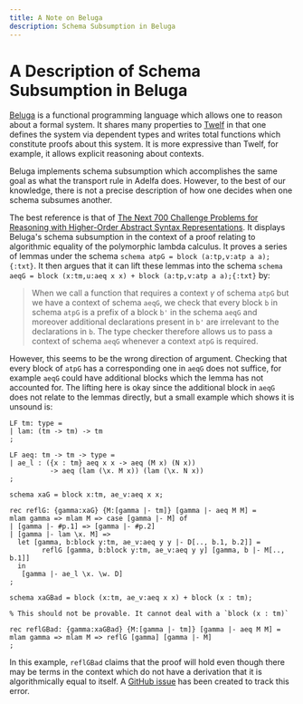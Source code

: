 ```yaml
---
title: A Note on Beluga
description: Schema Subsumption in Beluga
---
```


# A Description of Schema Subsumption in Beluga

[Beluga](https://complogic.cs.mcgill.ca/beluga/) is a functional programming
language which allows one to reason about a formal system. It shares many
properties to [Twelf](https://twelf.org) in that one defines the system via
dependent types and writes total functions which constitute proofs about this
system. It is more expressive than Twelf, for example, it allows explicit
reasoning about contexts.

Beluga implements schema subsumption which accomplishes the same goal as what
the transport rule in Adelfa does. However, to the best of our knowledge, there
is not a precise description of how one decides when one schema subsumes
another.

The best reference is that of [The Next 700 Challenge Problems for Reasoning
with Higher-Order Abstract Syntax
Representations](https://link.springer.com/article/10.1007/s10817-015-9327-3).
It displays Beluga's schema subsumption in the context of a proof relating to
algorithmic equality of the polymorphic lambda calculus. It proves a series of
lemmas under the schema `schema atpG = block (a:tp,v:atp a a);{:txt}`. It then
argues that it can lift these lemmas into the schema `schema aeqG = block
(x:tm,u:aeq x x) + block (a:tp,v:atp a a);{:txt}` by:

> When we call a function that requires a context $\gamma$ of schema `atpG` but we
> have a context of schema `aeqG`, we check that every block `b` in schema `atpG` is
> a prefix of a block `b'` in the schema `aeqG` and moreover additional declarations
> present in `b'` are irrelevant to the declarations in `b`. The type checker therefore
> allows us to pass a context of schema `aeqG` whenever a context `atpG` is
> required.

However, this seems to be the wrong direction of argument. Checking that every
block of `atpG` has a corresponding one in `aeqG` does not suffice, for example
`aeqG` could have additional blocks which the lemma has not accounted for. The
lifting here is okay since the additional block in `aeqG` does not relate to the
lemmas directly, but a small example which shows it is unsound is:

```beluga
LF tm: type =
| lam: (tm -> tm) -> tm
;

LF aeq: tm -> tm -> type =
| ae_l : ({x : tm} aeq x x -> aeq (M x) (N x))
          -> aeq (lam (\x. M x)) (lam (\x. N x))
;

schema xaG = block x:tm, ae_v:aeq x x;

rec reflG: {gamma:xaG} {M:[gamma |- tm]} [gamma |- aeq M M] =
mlam gamma => mlam M => case [gamma |- M] of
| [gamma |- #p.1] => [gamma |- #p.2]
| [gamma |- lam \x. M] =>
  let [gamma, b:block y:tm, ae_v:aeq y y |- D[.., b.1, b.2]] =
        reflG [gamma, b:block y:tm, ae_v:aeq y y] [gamma, b |- M[.., b.1]]
  in
   [gamma |- ae_l \x. \w. D]
;

schema xaGBad = block (x:tm, ae_v:aeq x x) + block (x : tm);

% This should not be provable. It cannot deal with a `block (x : tm)`

rec reflGBad: {gamma:xaGBad} {M:[gamma |- tm]} [gamma |- aeq M M] =
mlam gamma => mlam M => reflG [gamma] [gamma |- M]
;
```

In this example, `reflGBad` claims that the proof will hold even though there
may be terms in the context which do not have a derivation that it is
algorithmically equal to itself. A [GitHub
issue](https://github.com/Beluga-lang/Beluga/issues/276) has been created to
track this error.
